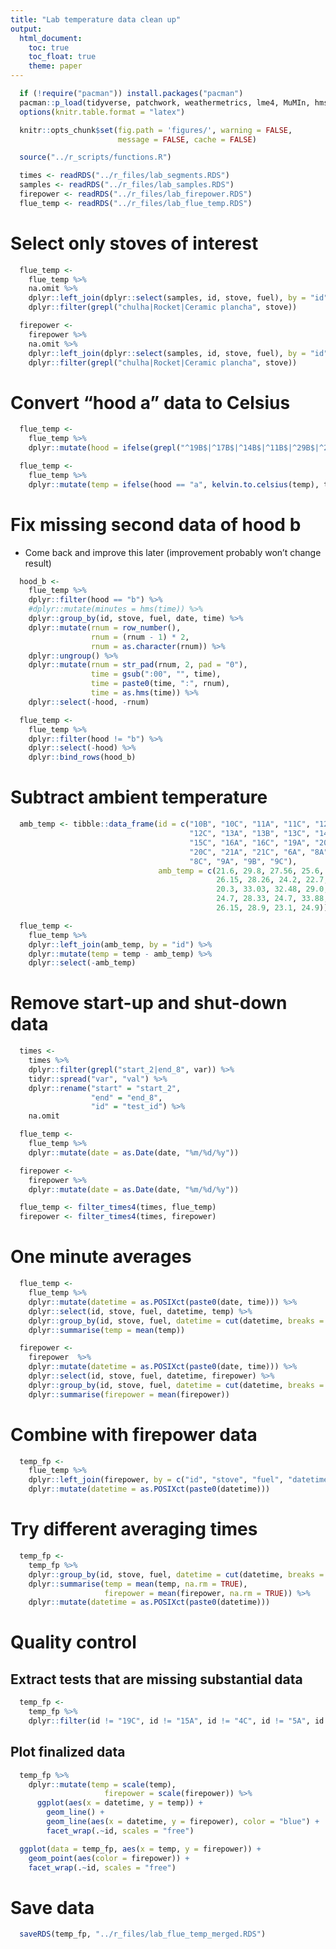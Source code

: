 ```yaml
---
title: "Lab temperature data clean up"
output:
  html_document:
    toc: true
    toc_float: true
    theme: paper
---
```


```r
  if (!require("pacman")) install.packages("pacman")
  pacman::p_load(tidyverse, patchwork, weathermetrics, lme4, MuMIn, hms)
  options(knitr.table.format = "latex")
```

```r
  knitr::opts_chunk$set(fig.path = 'figures/', warning = FALSE,
                        message = FALSE, cache = FALSE)
```

```r
  source("../r_scripts/functions.R")
```

```r
  times <- readRDS("../r_files/lab_segments.RDS")
  samples <- readRDS("../r_files/lab_samples.RDS")
  firepower <- readRDS("../r_files/lab_firepower.RDS")
  flue_temp <- readRDS("../r_files/lab_flue_temp.RDS")
```

# Select only stoves of interest

```r
  flue_temp <-
    flue_temp %>%
    na.omit %>%
    dplyr::left_join(dplyr::select(samples, id, stove, fuel), by = "id") %>%
    dplyr::filter(grepl("chulha|Rocket|Ceramic plancha", stove))
```

```r
  firepower <-
    firepower %>%
    na.omit %>%
    dplyr::left_join(dplyr::select(samples, id, stove, fuel), by = "id") %>%
    dplyr::filter(grepl("chulha|Rocket|Ceramic plancha", stove))
```

# Convert "hood a" data to Celsius

```r
  flue_temp <-
    flue_temp %>%
    dplyr::mutate(hood = ifelse(grepl("^19B$|^17B$|^14B$|^11B$|^29B$|^22B$|^15B$|^13B$|^1B$|^9B$|^4B$|^12B$|^8B$|^2B$|^18B$|^20B$|^10B$|^7B$|^16B$|^21B$|^3B$|^9C$|^18C$|^13C$|^21C$|^7C$|^19C$|^1C$|^20C$|^2C$|^15C$|^11C$|^15D$|^19D$|^13D", id), "b", "a"))
```

```r
  flue_temp <-
    flue_temp %>%
    dplyr::mutate(temp = ifelse(hood == "a", kelvin.to.celsius(temp), temp))
```

# Fix missing second data of hood b

* Come back and improve this later (improvement probably won't change result)

```r
  hood_b <-
    flue_temp %>%
    dplyr::filter(hood == "b") %>%
    #dplyr::mutate(minutes = hms(time)) %>%
    dplyr::group_by(id, stove, fuel, date, time) %>%
    dplyr::mutate(rnum = row_number(),
                  rnum = (rnum - 1) * 2,
                  rnum = as.character(rnum)) %>%
    dplyr::ungroup() %>%
    dplyr::mutate(rnum = str_pad(rnum, 2, pad = "0"),
                  time = gsub(":00", "", time),
                  time = paste0(time, ":", rnum),
                  time = as.hms(time)) %>%
    dplyr::select(-hood, -rnum)
```

```r
  flue_temp <-
    flue_temp %>%
    dplyr::filter(hood != "b") %>%
    dplyr::select(-hood) %>%
    dplyr::bind_rows(hood_b)
```

# Subtract ambient temperature

```r
  amb_temp <- tibble::data_frame(id = c("10B", "10C", "11A", "11C", "12A", "12B",
                                        "12C", "13A", "13B", "13C", "14A", "14C",
                                        "15C", "16A", "16C", "19A", "20A", "20B",
                                        "20C", "21A", "21C", "6A", "8A", "8B",
                                        "8C", "9A", "9B", "9C"),
                                 amb_temp = c(21.6, 29.8, 27.56, 25.6, 29.0, 23.5,
                                              26.15, 28.26, 24.2, 22.7, 29.0, 29.0,
                                              20.3, 33.03, 32.48, 29.0, 31.35, 24.1,
                                              24.7, 28.33, 24.7, 33.88, 28.07, 24.8,
                                              26.15, 28.9, 23.1, 24.9))
```

```r
  flue_temp <-
    flue_temp %>%
    dplyr::left_join(amb_temp, by = "id") %>%
    dplyr::mutate(temp = temp - amb_temp) %>%
    dplyr::select(-amb_temp)
```

# Remove start-up and shut-down data

```r
  times <-
    times %>%
    dplyr::filter(grepl("start_2|end_8", var)) %>%
    tidyr::spread("var", "val") %>%
    dplyr::rename("start" = "start_2",
                  "end" = "end_8",
                  "id" = "test_id") %>%
    na.omit
```

```r
  flue_temp <-
    flue_temp %>%
    dplyr::mutate(date = as.Date(date, "%m/%d/%y"))
```

```r
  firepower <-
    firepower %>%
    dplyr::mutate(date = as.Date(date, "%m/%d/%y"))
```

```r
  flue_temp <- filter_times4(times, flue_temp)
  firepower <- filter_times4(times, firepower)
```

# One minute averages

```r
  flue_temp <- 
    flue_temp %>%
    dplyr::mutate(datetime = as.POSIXct(paste0(date, time))) %>%
    dplyr::select(id, stove, fuel, datetime, temp) %>%
    dplyr::group_by(id, stove, fuel, datetime = cut(datetime, breaks = "1 min")) %>%
    dplyr::summarise(temp = mean(temp))
```

```r
  firepower <- 
    firepower  %>%
    dplyr::mutate(datetime = as.POSIXct(paste0(date, time))) %>%
    dplyr::select(id, stove, fuel, datetime, firepower) %>%
    dplyr::group_by(id, stove, fuel, datetime = cut(datetime, breaks = "1 min")) %>%
    dplyr::summarise(firepower = mean(firepower))
```

# Combine with firepower data

```r
  temp_fp <-
    flue_temp %>%
    dplyr::left_join(firepower, by = c("id", "stove", "fuel", "datetime")) %>%
    dplyr::mutate(datetime = as.POSIXct(paste0(datetime)))
```

# Try different averaging times

```r
  temp_fp <- 
    temp_fp %>%
    dplyr::group_by(id, stove, fuel, datetime = cut(datetime, breaks = "3 min")) %>%
    dplyr::summarise(temp = mean(temp, na.rm = TRUE),
                     firepower = mean(firepower, na.rm = TRUE)) %>%
    dplyr::mutate(datetime = as.POSIXct(paste0(datetime)))
```

# Quality control

## Extract tests that are missing substantial data

```r
  temp_fp <-
    temp_fp %>%
    dplyr::filter(id != "19C", id != "15A", id != "4C", id != "5A", id != "5C", id != "4B", id != "11A", id != "11C")
```

## Plot finalized data

```r
  temp_fp %>%
    dplyr::mutate(temp = scale(temp),
                     firepower = scale(firepower)) %>%
      ggplot(aes(x = datetime, y = temp)) +
        geom_line() +
        geom_line(aes(x = datetime, y = firepower), color = "blue") +
        facet_wrap(.~id, scales = "free")
```

```r
  ggplot(data = temp_fp, aes(x = temp, y = firepower)) +
    geom_point(aes(color = firepower)) +
    facet_wrap(.~id, scales = "free")
```

# Save data

```r
  saveRDS(temp_fp, "../r_files/lab_flue_temp_merged.RDS")
```